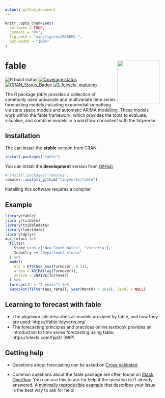 ```yaml
---
output: github_document
---
```


<!-- README.md is generated from README.Rmd. Please edit that file -->

```r
knitr::opts_chunk$set(
  collapse = TRUE,
  comment = "#>",
  fig.path = "man/figures/README-",
  out.width = "100%"
)
```

# fable <a href='https://fable.tidyverts.org'><img src='man/figures/logo.png' align="right" height="138.5" /></a>
<!-- badges: start -->
![R build status](https://github.com/tidyverts/fable/workflows/R-CMD-check/badge.svg)
[![Coverage status](https://codecov.io/gh/tidyverts/fable/branch/master/graph/badge.svg)](https://codecov.io/github/tidyverts/fable?branch=master)
[![CRAN_Status_Badge](http://www.r-pkg.org/badges/version/fable)](https://cran.r-project.org/package=fable)
[![Lifecycle: maturing](https://img.shields.io/badge/lifecycle-maturing-blue.svg)](https://lifecycle.r-lib.org/articles/stages.html)
<!-- badges: end -->

The R package *fable* provides a collection of commonly used univariate and multivariate time series forecasting models including exponential smoothing via state space models and automatic ARIMA modelling. These models work within the fable framework, which provides the tools to evaluate, visualise, and combine models in a workflow consistent with the tidyverse.

## Installation

The can install the **stable** version from [CRAN](https://cran.r-project.org/package=fable):

```r
install.packages("fable")
```

You can install the **development** version from
[GitHub](https://github.com/tidyverts/fable)

```r
# install.packages("remotes")
remotes::install_github("tidyverts/fable")
```

Installing this software requires a compiler

## Example

```r
library(fable)
library(tsibble)
library(tsibbledata)
library(lubridate)
library(dplyr)
aus_retail %>%
  filter(
    State %in% c("New South Wales", "Victoria"),
    Industry == "Department stores"
  ) %>% 
  model(
    ets = ETS(box_cox(Turnover, 0.3)),
    arima = ARIMA(log(Turnover)),
    snaive = SNAIVE(Turnover)
  ) %>%
  forecast(h = "2 years") %>% 
  autoplot(filter(aus_retail, year(Month) > 2010), level = NULL)
```

## Learning to forecast with fable

- The pkgdown site describes all models provided by fable, and how they are used: https://fable.tidyverts.org/
- The forecasting principles and practices online textbook provides an introduction to time series forecasting using fable: https://otexts.com/fpp3/ (WIP)
<!-- - A quick start functionality guide can be found here: https://tidyverts.github.io/tidy-forecasting-principles/ (WIP) -->

## Getting help

- Questions about forecasting can be asked on [Cross Validated](https://stats.stackexchange.com/tags/forecasting).

- Common questions about the fable package are often found on [Stack Overflow](https://stackoverflow.com/tags/fable+r). You can use this to ask for help if the question isn't already answered. A [minimally reproducible example](https://www.tidyverse.org/help/) that describes your issue is the best way to ask for help!
